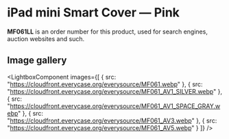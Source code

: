 
# iPad mini Smart Cover — Pink

<Callout type='info' emoji='👉🏻'>**MF061LL** is an order number for this product, used for search engines, auction websites and such.</Callout>

## Image gallery

<LightboxComponent
    images={[
      {
        src: "https://cloudfront.everycase.org/everysource/MF061.webp"
      },
      {
        src: "https://cloudfront.everycase.org/everysource/MF061_AV1_SILVER.webp"
      },
      {
        src: "https://cloudfront.everycase.org/everysource/MF061_AV1_SPACE_GRAY.webp"
      },
      {
        src: "https://cloudfront.everycase.org/everysource/MF061_AV3.webp"
      },
      {
        src: "https://cloudfront.everycase.org/everysource/MF061_AV5.webp"
      }
    ]}
  />
